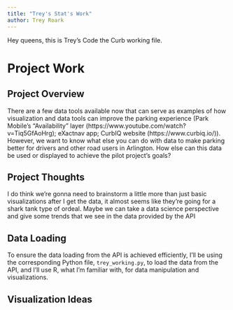 ```yaml
---
title: "Trey's Stat's Work"
author: Trey Roark
---
```


Hey queens, this is Trey's Code the Curb working file. 


# Project Work

## Project Overview

There are a few data tools available now that can serve as examples of how visualization and data tools can improve the parking experience (Park Mobile's “Availability” layer (https://www.youtube.com/watch?v=Tiq5GfAoHrg); eXactnav app; CurbIQ website (https://www.curbiq.io/)). However, we want to know what else you can do with data to make parking better for drivers and other road users in Arlington. How else can this data be used or displayed to achieve the pilot project's goals? 

## Project Thoughts

I do think we're gonna need to brainstorm a little more than just basic visualizations after I get the data, it almost seems like they're going for a shark tank type of ordeal. Maybe we can take a data science perspective and give some trends that we see in the data provided by the API


## Data Loading

To ensure the data loading from the API is achieved efficiently, I'll be using the corresponding Python file, `trey_working.py`, to load the data from the API, and I'll use R, what I'm familiar with, for data manipulation and visualizations. 


## Visualization Ideas






